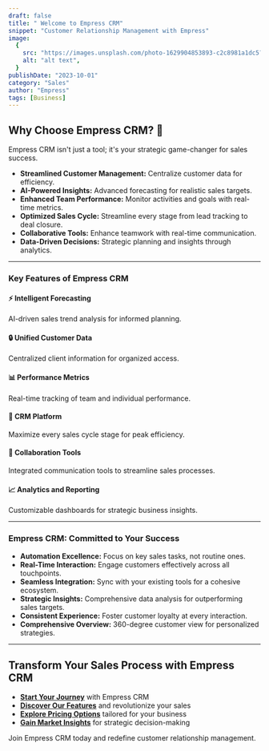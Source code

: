 ```yaml
---
draft: false
title: " Welcome to Empress CRM"
snippet: "Customer Relationship Management with Empress"
image:
  {
    src: "https://images.unsplash.com/photo-1629904853893-c2c8981a1dc5?fit=crop&w=600&h=335",
    alt: "alt text",
  }
publishDate: "2023-10-01"
category: "Sales"
author: "Empress"
tags: [Business]
---
```


## Why Choose **Empress CRM**? 🚀

Empress CRM isn't just a tool; it's your strategic game-changer for sales success.

- **Streamlined Customer Management:** Centralize customer data for efficiency.
- **AI-Powered Insights:** Advanced forecasting for realistic sales targets.
- **Enhanced Team Performance:** Monitor activities and goals with real-time metrics.
- **Optimized Sales Cycle:** Streamline every stage from lead tracking to deal closure.
- **Collaborative Tools:** Enhance teamwork with real-time communication.
- **Data-Driven Decisions:** Strategic planning and insights through analytics.

---

### Key Features of Empress CRM

#### ⚡ Intelligent Forecasting
AI-driven sales trend analysis for informed planning.

#### 🔒 Unified Customer Data
Centralized client information for organized access.

#### 📊 Performance Metrics
Real-time tracking of team and individual performance.

#### 🤝 CRM Platform
Maximize every sales cycle stage for peak efficiency.

#### 💬 Collaboration Tools
Integrated communication tools to streamline sales processes.

#### 📈 Analytics and Reporting
Customizable dashboards for strategic business insights.

---

### Empress CRM: Committed to Your Success

- **Automation Excellence:** Focus on key sales tasks, not routine ones.
- **Real-Time Interaction:** Engage customers effectively across all touchpoints.
- **Seamless Integration:** Sync with your existing tools for a cohesive ecosystem.
- **Strategic Insights:** Comprehensive data analysis for outperforming sales targets.
- **Consistent Experience:** Foster customer loyalty at every interaction.
- **Comprehensive Overview:** 360-degree customer view for personalized strategies.

---

## Transform Your Sales Process with Empress CRM

- [**Start Your Journey**](/contact) with Empress CRM
- [**Discover Our Features**](/features/crm) and revolutionize your sales
- [**Explore Pricing Options**](/pricing) tailored for your business
- [**Gain Market Insights**](/features/analytics) for strategic decision-making

Join Empress CRM today and redefine customer relationship management.